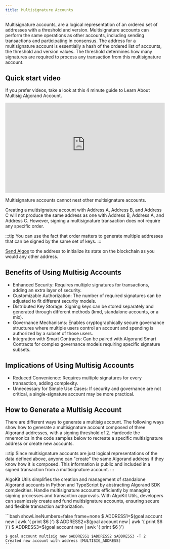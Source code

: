 ```yaml
---
title: Multisignature Accounts
---
```



Multisignature accounts, are a logical representation of an ordered set of addresses with a threshold and version. Multisignature accounts can perform the same operations as other accounts, including sending transactions and participating in consensus. The address for a multisignature account is essentially a hash of the ordered list of accounts, the threshold and version values. The threshold determines how many signatures are required to process any transaction from this multisignature account.

## Quick start video

If you prefer videos, take a look at this 4 minute guide to Learn About Multisig Algorand Account.

<iframe
  width='100%'
  style='aspect-ratio:16/9'
  src='https://www.youtube-nocookie.com/embed/kOugNkk4HuE'
  title='YouTube video player'
  frameborder='0'
  allow='accelerometer; autoplay; clipboard-write; encrypted-media; gyroscope; picture-in-picture; web-share'
  allowfullscreen
></iframe>

Multisignature accounts cannot nest other multisignature accounts.

Creating a multisignature account with Address A, Address B, and Address C will not produce the same address as one with Address B, Address A, and Address C. However, signing a multisignature transaction does not require any specific order.

:::tip
You can use the fact that order matters to generate multiple addresses that can be signed by the same set of keys.
:::

[Send Algos](/concepts/accounts/funding) to the address to initialize its state on the blockchain as you would any other address.

## Benefits of Using Multisig Accounts

- Enhanced Security: Requires multiple signatures for transactions, adding an extra layer of security.
- Customizable Authorization: The number of required signatures can be adjusted to fit different security models.
- Distributed Key Storage: Signing keys can be stored separately and generated through different methods (kmd, standalone accounts, or a mix).
- Governance Mechanisms: Enables cryptographically secure governance structures where multiple users control an account and spending is authorized by a subset of those users.
- Integration with Smart Contracts: Can be paired with Algorand Smart Contracts for complex governance models requiring specific signature subsets.

## Implications of Using Multisig Accounts

- Reduced Convenience: Requires multiple signatures for every transaction, adding complexity.
- Unnecessary for Simple Use Cases: If security and governance are not critical, a single-signature account may be more practical.

## How to Generate a Multisig Account

There are different ways to generate a multisig account. The following ways show how to generate a multisignature account composed of three Algorand addresses, with a signing threshold of 2. Hardcode the mnemonics in the code samples below to recreate a specific multisignature address or create new accounts.

:::tip
Since multisignature accounts are just logical representations of the data defined above, anyone can "create" the same Algorand address if they know how it is composed. This information is public and included in a signed transaction from a multisignature account.
:::

AlgoKit Utils simplifies the creation and management of standalone Algorand accounts in Python and TypeScript by abstracting Algorand SDK complexities. Handle multisignature accounts efficiently by managing signing processes and transaction approvals. With AlgoKit Utils, developers can seamlessly create and fund multisignature accounts, ensuring secure and flexible transaction authorization.

<Tabs syncKey='lang'>
  <TabItem label='Utils (TypeScript)' icon='seti:typescript'>
    <RemoteCode
      src='https://raw.githubusercontent.com/algorandfoundation/devportal-code-examples/refs/heads/main/projects/typescript-examples/algokit-utils-ts/accounts/multisignature-accounts.ts'
      snippet='MULTISIG_ACCOUNT'
      lang='py'
      title='Multisig Account'
      frame='none'
    />
  </TabItem>
  <TabItem label='Utils (Python)' icon='seti:python'>
    <RemoteCode
      src='https://raw.githubusercontent.com/algorandfoundation/devportal-code-examples/refs/heads/main/projects/python-examples/algokit_utils_py_examples/accounts/multisignature_accounts.py'
      snippet='MULTISIG_ACCOUNT'
      lang='py'
      title='Multisig Account'
      frame='none'
    />
  </TabItem>
    <TabItem label='goal' icon='seti:laptop'>
    ```bash showLineNumbers=false frame=none
    $ ADDRESS1=$(goal account new | awk '{ print $6 }')
    $ ADDRESS2=$(goal account new | awk '{ print $6 }')
    $ ADDRESS3=$(goal account new | awk '{ print $6 }')

    $ goal account multisig new $ADDRESS1 $ADDRESS2 $ADDRESS3 -T 2
    Created new account with address [MULTISIG_ADDRESS]
    ```

  </TabItem>
</Tabs>
